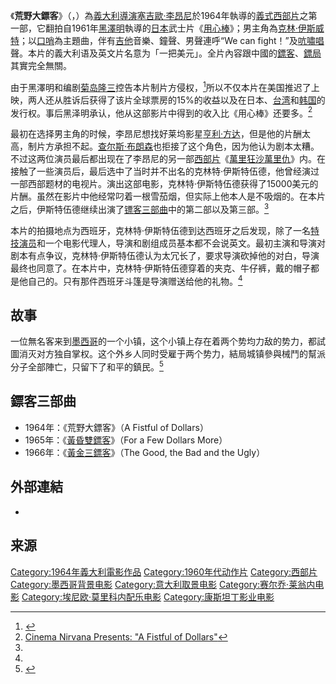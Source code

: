 {{Expand English|en:A Fistful of Dollars}}
{{about|意大利电影作品|另一系列美國西部片|獨行俠|或譯荒野大鏢客的美國西部廣播劇及電視劇|荒野大鏢客 (電視劇)|美国电子游戏系列|荒野大镖客系列}}
{{noteTA
|T=zh-hans:荒野大镖客; zh-hk:獨行俠連環奪命槍; zh-tw:荒野大鏢客;
|1=zh-hans:黄金三镖客; zh-hant:黃金三鏢客; zh-tw:黃金三鏢客; zh-hk:獨行俠決鬥地獄門; zh-mo:獨行俠決鬥地獄門;
|2=zh-hans:荒野大镖客; zh-hant:荒野大鏢客; zh-tw:荒野大鏢客; zh-hk:獨行俠連環奪命槍; zh-mo:獨行俠連環奪命槍;
|3=zh-hans:黄昏双镖客; zh-hk:獨行俠江湖伏霸; zh-tw:黃昏雙鏢客;
|4=zh-cn:赛尔乔; zh-hk:沙治奧; zh-tw:塞吉歐;
|5=zh-cn:莱翁内; zh-hk:里昂; zh-tw:李昂尼; 
|6=zh-cn:克林特; zh-tw:克林; zh-hk:奇連;
|7=zh-cn:伊斯特伍德; zh-tw:伊斯威特; zh-hk:伊士活;
|G1=Show
|G2=Movie
}}
{{Infobox Film
| name          = 荒野大鏢客
| original_name = {{lang|it|''Per un pugno di dollari''}}
<!-- 注释: | image         = A Fistful of Dollars.jpg -->
| caption       = 意大利海报
| director      = [[塞吉歐·李昂尼|塞吉歐·李昂尼]]
| producer      = Arrigo Colombo<br />Giorgio Papi
| writer        = [[塞吉歐·李昂尼|塞吉歐·李昂尼]]<br />A. Bonzzoni<br />Victor Andrés Catena<br />Jaime Comas Gil
| starring      = [[克林·伊斯威特|克林·伊斯威特]]<br />[[Marianne_Koch|Marianne Koch]]<br />[[Gian_Maria_Volontè|Gian Maria Volontè]]<br />[[José_Calvo|José Calvo]]<br />[[Joseph_Egger|Joseph Egger]]<br />[[Antonio_Prieto|Antonio Prieto]]<br />[[Mario_Brega|Mario Brega]]<br />[[Wolfgang_Lukschy|Wolfgang Lukschy]]<br />[[Sieghardt_Rupp|Sieghardt Rupp]]<br />[[Benito_Stefanelli|Benny Reeves]]
| music         = [[恩尼奧·莫里科內|恩尼奧·莫里科內]]
| distributor   = [[聯美|聯美]]<br />Unidis
| released       = {{flagicon|ITA}} 1964年10月16日<br />{{flagicon|USA}} 1967年1月18日
| running       = 100分鐘
| country       = [[義大利|義大利]]、[[西班牙|西班牙]]、[[西德|西德]]
| language      = [[義大利語|義大利語]]
| budget        = [[美元|$]]200,000-250,000 （估算）<ref name="Hughes4">Hughes, p.4</ref><ref name="Munn48">Munn, p. 48</ref>
| gross          = $14,500,000<ref>{{Cite web |url=http://www.boxofficemojo.com/movies/?id=fistfulofdollars.htm |title=Box Office Information for ''A Fistful of Dollars''. |access-date=2013-07-04 |archive-url=https://web.archive.org/web/20130511212702/http://boxofficemojo.com/movies/?id=fistfulofdollars.htm |archive-date=2013-05-11 |dead-url=no }}</ref>
| followed_by   = [[黃昏雙鏢客|黃昏雙鏢客]]
}}
《'''荒野大鏢客'''》（{{lang-it|''Per un pugno di dollari''}}，{{lang-en|''A Fistful of Dollars''}}）為[[義大利|義大利]][[導演|導演]][[塞吉歐·李昂尼|塞吉歐·李昂尼]]於1964年執導的[[義式西部片|義式西部片]]之第一部，它翻拍自1961年[[黑澤明|黑澤明]]執導的[[日本|日本]]武士片《[[用心棒|用心棒]]》；男主角為[[克林·伊斯威特|克林·伊斯威特]]；以[[口哨|口哨]]為主題曲，伴有[[吉他|吉他]]音樂、鐘聲、男聲連呼“We can fight！”及[[吭嘯唱|吭嘯唱]]聲。本片的義大利语及英文片名意为「一把美元」。全片內容跟中國的[[鏢客|鏢客]]、[[鏢局|鏢局]]其實完全無關。

由于黑澤明和编剧[[菊岛隆三|菊岛隆三]]控告本片制片方侵权，<ref>{{Cite web |url=http://yule.sohu.com/20090827/n266257083.shtml |title=影史今日：1964年8月27日 《荒野大镖客》上映 |access-date=2013年7月4日 |archive-url=https://web.archive.org/web/20110722034714/http://yule.sohu.com/20090827/n266257083.shtml |archive-date=2011年7月22日 |dead-url=no }}</ref>所以不仅本片在美国推迟了上映，两人还从胜诉后获得了该片全球票房的15%的收益以及在日本、[[台湾|台湾]]和[[韩国|韩国]]的发行权。事后黑泽明承认，他从这部影片中得到的收入比《用心棒》还要多。<ref name="cinema">[http://tucsonyoga.com/blog/cinema-nirvana-presents-fistful-dollars Cinema Nirvana Presents: "A Fistful of Dollars"]{{dead link|date=2018年4月 |bot=InternetArchiveBot |fix-attempted=yes }}</ref>

最初在选择男主角的时候，李昂尼想找好莱坞影星[[亨利·方达|亨利·方达]]，但是他的片酬太高，制片方承担不起。[[查尔斯·布朗森|查尔斯·布朗森]]也拒接了这个角色，因为他认为剧本太糟。不过这两位演员最后都出现在了李昂尼的另一部[[西部片|西部片]]《[[萬里狂沙萬里仇|萬里狂沙萬里仇]]》内。在接触了一些演员后，最后选中了当时并不出名的克林特·伊斯特伍德，他曾经演过一部西部题材的电视片。演出这部电影，克林特·伊斯特伍德获得了15000美元的片酬。虽然在影片中他经常叼着一根雪茄烟，但实际上他本人是不吸烟的。在本片之后，伊斯特伍德继续出演了[[镖客三部曲|镖客三部曲]]中的第二部以及第三部。<ref name="cinema"/>

本片的拍摄地点为西班牙，克林特·伊斯特伍德到达西班牙之后发现，除了一名[[特技演员|特技演员]]和一个电影代理人，导演和剧组成员基本都不会说英文。最初主演和导演对剧本有点争议，克林特·伊斯特伍德认为太冗长了，要求导演砍掉他的对白，导演最终也同意了。在本片中，克林特·伊斯特伍德穿着的夹克、牛仔裤，戴的帽子都是他自己的。只有那件西班牙斗篷是导演赠送给他的礼物。<ref name="A"/>

==故事==
一位無名客来到[[墨西哥|墨西哥]]的一个小镇，这个小镇上存在着两个势均力敌的势力，都試圖消灭对方独自掌权。这个外乡人同时受雇于两个势力，結局城镇參與械鬥的幫派分子全部陣亡，只留下了和平的鎮民。<ref name="A">{{Cite web |url=http://www.tcm.com/this-month/article/1085%7C0/A-Fistful-of-Dollars.html |title=A FISTFUL OF DOLLARS |access-date=2013-07-04 |archive-url=https://web.archive.org/web/20131203054953/http://www.tcm.com/this-month/article/1085%7C0/A-Fistful-of-Dollars.html |archive-date=2013-12-03 |dead-url=no }}</ref>

== 鏢客三部曲 ==
* 1964年：《荒野大鏢客》（A Fistful of Dollars）
* 1965年：《[[黃昏雙鏢客|黃昏雙鏢客]]》（For a Few Dollars More）
* 1966年：《[[黃金三鏢客|黃金三鏢客]]》（The Good, the Bad and the Ugly）

==外部連結==
*{{imdb title|0058461|獨行俠連環奪命槍}}

==来源==
{{reflist}}

{{鏢客三部曲}}
{{Authority control}}
{{DEFAULTSORT:Fistful of Dollars, A}}
[[Category:1964年義大利電影作品|Category:1964年義大利電影作品]]
[[Category:1960年代动作片|Category:1960年代动作片]]
[[Category:西部片|Category:西部片]]
[[Category:墨西哥背景电影|Category:墨西哥背景电影]]
[[Category:意大利取景电影|Category:意大利取景电影]]
[[Category:赛尔乔·莱翁内电影|Category:赛尔乔·莱翁内电影]]
[[Category:埃尼欧·莫里科内配乐电影|Category:埃尼欧·莫里科内配乐电影]]
[[Category:康斯坦丁影业电影|Category:康斯坦丁影业电影]]